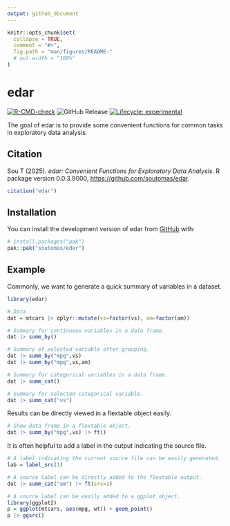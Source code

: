 ```yaml
---
output: github_document
---
```


<!-- README.md is generated from README.Rmd. Please edit that file -->

```r
knitr::opts_chunk$set(
  collapse = TRUE,
  comment = "#>",
  fig.path = "man/figures/README-"
  # out.width = "100%"
)
```

# edar

<!-- badges: start -->
[![R-CMD-check](https://github.com/soutomas/edar/actions/workflows/R-CMD-check.yaml/badge.svg)](https://github.com/soutomas/edar/actions/workflows/R-CMD-check.yaml)
![GitHub Release](https://img.shields.io/github/v/release/soutomas/edar)
[![Lifecycle: experimental](https://img.shields.io/badge/lifecycle-experimental-orange.svg)](https://lifecycle.r-lib.org/articles/stages.html#experimental)
<!-- badges: end -->

The goal of edar is to provide some convenient functions for common tasks in exploratory data analysis.

## Citation

Sou T (2025). _edar: Convenient Functions for Exploratory Data Analysis_. R package version 0.0.3.9000, <https://github.com/soutomas/edar>.

```r
citation("edar")
```

## Installation

You can install the development version of edar from [GitHub](https://github.com/) with:

``` r
# install.packages("pak")
pak::pak("soutomas/edar")
```

## Example

Commonly, we want to generate a quick summary of variables in a dataset. 

```r
library(edar)

# Data 
dat = mtcars |> dplyr::mutate(vs=factor(vs), am=factor(am))

# Summary for continuous variables in a data frame. 
dat |> summ_by()

# Summary of selected variable after grouping. 
dat |> summ_by("mpg",vs)
dat |> summ_by("mpg",vs,am)

# Summary for categorical variables in a data frame. 
dat |> summ_cat()

# Summary for selected categorical variable. 
dat |> summ_cat("vs")
```

Results can be directly viewed in a flextable object easily. 

```r
# Show data frame in a flextable object. 
dat |> summ_by("mpg",vs) |> ft()
```

It is often helpful to add a label in the output indicating the source file. 

```r
# A label indicating the current source file can be easily generated. 
lab = label_src(1)
```

```r
# A source label can be directly added to the flextable output. 
dat |> summ_cat("am") |> ft(src=1)
```

```r
# A source label can be easily added to a ggplot object. 
library(ggplot2)
p = ggplot(mtcars, aes(mpg, wt)) + geom_point() 
p |> ggsrc()
```


<!-- What is special about using `README.Rmd` instead of just `README.md`? You can include R chunks like so: -->

<!-- ```{r cars} -->
<!-- summary(cars) -->
<!-- ``` -->

<!-- You'll still need to render `README.Rmd` regularly, to keep `README.md` up-to-date. `devtools::build_readme()` is handy for this. -->

<!-- You can also embed plots, for example: -->

<!-- ```{r pressure, echo = FALSE} -->
<!-- plot(pressure) -->
<!-- ``` -->

<!-- In that case, don't forget to commit and push the resulting figure files, so they display on GitHub and CRAN. -->
